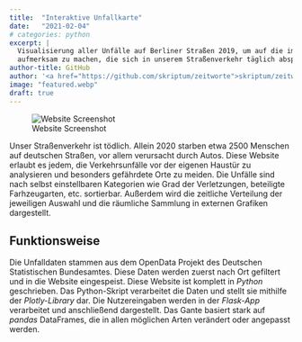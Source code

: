 ```yaml
---
title:  "Interaktive Unfallkarte"
date:   "2021-02-04"
# categories: python
excerpt: |
  Visualisierung aller Unfälle auf Berliner Straßen 2019, um auf die immensen Dramen
  aufmerksam zu machen, die sich in unserem Straßenverkehr täglich abspielen. 
author-title: GitHub
author: '<a href="https://github.com/skriptum/zeitworte">skriptum/zeitworte</a>'
image: "featured.webp"
draft: true
---
```


![Website Screenshot](featured.png)

Unser Straßenverkehr ist tödlich. Allein 2020 starben etwa 2500 Menschen auf deutschen Straßen, vor allem verursacht durch Autos. Diese Website erlaubt es jedem, die Verkehrsunfälle vor der eigenen Haustür zu analysieren und besonders gefährdete Orte zu meiden. Die Unfälle sind nach selbst einstellbaren Kategorien wie Grad der Verletzungen, beteiligte Farhzeugarten, etc.
sortierbar. Außerdem wird die zeitliche Verteilung der jeweiligen Auswahl und die räumliche Sammlung in externen
Grafiken dargestellt.

## Funktionsweise

Die Unfalldaten stammen aus dem OpenData Projekt des Deutschen Statistischen Bundesamtes. Diese Daten werden zuerst nach Ort
gefiltert und in die Website eingespeist. Diese Website ist komplett in *Python* geschrieben. Das Python-Skript verarbeitet
die Daten und stellt sie mithilfe der *Plotly-Library* dar. Die Nutzereingaben werden in der *Flask-App* verarbeitet und 
anschließend dargestellt. Das Gante basiert stark auf *pandas* DataFrames, die in allen möglichen Arten verändert oder angepasst werden.

